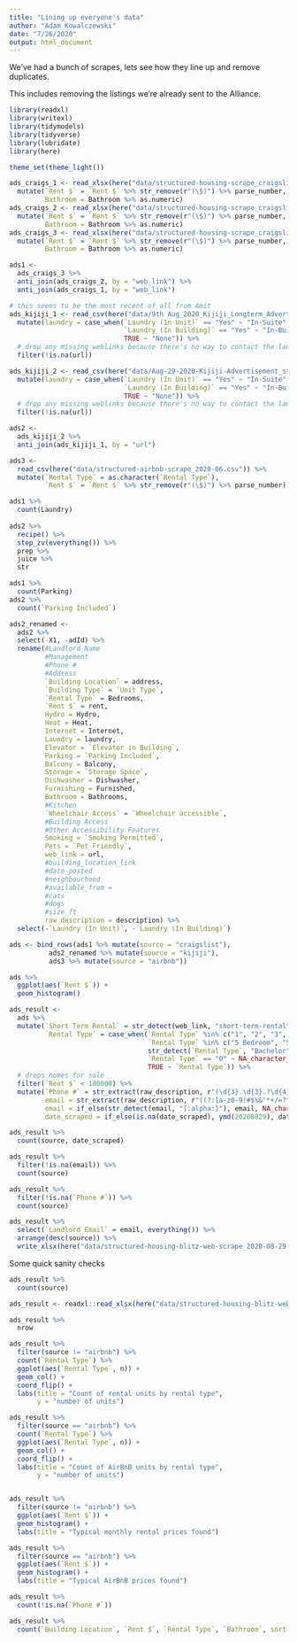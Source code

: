```yaml
---
title: "Lining up everyone's data"
author: "Adam Kowalczewski"
date: "7/26/2020"
output: html_document
---
```


We've had a bunch of scrapes, lets see how they line up and remove duplicates.

This includes removing the listings we're already sent to the Alliance.

```r
library(readxl)
library(writexl)
library(tidymodels)
library(tidyverse)
library(lubridate)
library(here)

theme_set(theme_light())

ads_craigs_1 <- read_xlsx(here("data/structured-housing-scrape_craigslist_2020-07-25.xlsx"), skip = 1) %>%
  mutate(`Rent $` = `Rent $` %>% str_remove(r"(\$)") %>% parse_number,
         Bathroom = Bathroom %>% as.numeric)
ads_craigs_2 <- read_xlsx(here("data/structured-housing-scrape_craigslist_2020-08-08.xlsx")) %>%
  mutate(`Rent $` = `Rent $` %>% str_remove(r"(\$)") %>% parse_number,
         Bathroom = Bathroom %>% as.numeric)
ads_craigs_3 <- read_xlsx(here("data/structured-housing-scrape_craigslist_2020-08-29.xlsx")) %>%
  mutate(`Rent $` = `Rent $` %>% str_remove(r"(\$)") %>% parse_number,
         Bathroom = Bathroom %>% as.numeric)

ads1 <- 
  ads_craigs_3 %>% 
  anti_join(ads_craigs_2, by = "web_link") %>% 
  anti_join(ads_craigs_1, by = "web_link")

# this seems to be the most recent of all from Amit
ads_kijiji_1 <- read_csv(here("data/9th Aug_2020_Kijiji_Longterm_Advertisement_structured.csv")) %>% 
  mutate(laundry = case_when(`Laundry (In Unit)` == "Yes" ~ "In-Suite",
                             `Laundry (In Building)` == "Yes" ~ "In-Building",
                             TRUE ~ "None")) %>% 
  # drop any missing weblinks because there's no way to contact the landlord
  filter(!is.na(url))

ads_kijiji_2 <- read_csv(here("data/Aug-29-2020-Kijiji-Advertisement_structured.csv")) %>% 
  mutate(laundry = case_when(`Laundry (In Unit)` == "Yes" ~ "In-Suite",
                             `Laundry (In Building)` == "Yes" ~ "In-Building",
                             TRUE ~ "None")) %>% 
  # drop any missing weblinks because there's no way to contact the landlord
  filter(!is.na(url))

ads2 <- 
  ads_kijiji_2 %>% 
  anti_join(ads_kijiji_1, by = "url")

ads3 <- 
  read_csv(here("data/structured-airbnb-scrape_2020-06.csv")) %>% 
  mutate(`Rental Type` = as.character(`Rental Type`),
         `Rent $` = `Rent $` %>% str_remove(r"(\$)") %>% parse_number)
```

```r
ads1 %>% 
  count(Laundry)
  
ads2 %>% 
  recipe() %>% 
  step_zv(everything()) %>% 
  prep %>% 
  juice %>% 
  str

ads1 %>% 
  count(Parking)
ads2 %>% 
  count(`Parking Included`)
```


```r
ads2_renamed <- 
  ads2 %>% 
  select(-X1, -adId) %>% 
  rename(#Landlord Name
         #Management
         #Phone #
         #Address
         `Building Location` = address,
         `Building Type` = `Unit Type`,
         `Rental Type` = Bedrooms,
         `Rent $` = rent,
         Hydro = Hydro,
         Heat = Heat,
         Internet = Internet,
         Laundry = laundry,
         Elevator = `Elevator in Building`,
         Parking = `Parking Included`,
         Balcony = Balcony,
         Storage = `Storage Space`,
         Dishwasher = Dishwasher,
         Furnishing = Furnished,
         Bathroom = Bathrooms,
         #Kitchen
         `Wheelchair Access` = `Wheelchair accessible`,
         #Building Access
         #Other Accessibility Features
         Smoking = `Smoking Permitted`,
         Pets = `Pet Friendly`,
         web_link = url,
         #building_location_link
         #date_posted
         #neighbourhood
         #available_from = 
         #cats
         #dogs
         #size_ft
         raw_description = description) %>% 
  select(-`Laundry (In Unit)`, -`Laundry (In Building)`)
```


```r
ads <- bind_rows(ads1 %>% mutate(source = "craigslist"), 
          ads2_renamed %>% mutate(source = "kijiji"),
          ads3 %>% mutate(source = "airbnb"))
```


```r
ads %>% 
  ggplot(aes(`Rent $`)) +
  geom_histogram()
```

```r
ads_result <- 
  ads %>%
  mutate(`Short Term Rental` = str_detect(web_link, "short-term-rental"),
         `Rental Type` = case_when(`Rental Type` %in% c("1", "2", "3", "4") ~ str_c(`Rental Type`, " Bedroom"),
                                   `Rental Type` %in% c("5 Bedroom", "5+", "6+ Bedroom", "6", "7", "8", "9", "10") ~ "5+ Bedroom",
                                   str_detect(`Rental Type`, "Bachelor") ~ "Bachelor",
                                   `Rental Type` == "0" ~ NA_character_,
                                   TRUE ~ `Rental Type`)) %>% 
  # drops homes for sale
  filter(`Rent $` < 100000) %>% 
  mutate(`Phone #` = str_extract(raw_description, r"(\d{3}.\d{3}.?\d{4})"),
         email = str_extract(raw_description, r"((?:[a-z0-9!#$%&'*+/=?^_`{|}~-]+(?:\.[a-z0-9!#$%&'*+/=?^_`{|}~-]+)*|"(?:[\x01-\x08\x0b\x0c\x0e-\x1f\x21\x23-\x5b\x5d-\x7f]|\\[\x01-\x09\x0b\x0c\x0e-\x7f])*")@(?:(?:[a-z0-9](?:[a-z0-9-]*[a-z0-9])?\.)+[a-z0-9](?:[a-z0-9-]*[a-z0-9])?|\[(?:(?:25[0-5]|2[0-4][0-9]|[01]?[0-9][0-9]?)\.){3}(?:25[0-5]|2[0-4][0-9]|[01]?[0-9][0-9]?|[a-z0-9-]*[a-z0-9]:(?:[\x01-\x08\x0b\x0c\x0e-\x1f\x21-\x5a\x53-\x7f]|\\[\x01-\x09\x0b\x0c\x0e-\x7f])+)\]))"),
         email = if_else(str_detect(email, "[:alpha:]"), email, NA_character_),
         date_scraped = if_else(is.na(date_scraped), ymd(20200829), date_scraped))
```


```r
ads_result %>% 
  count(source, date_scraped)

ads_result %>% 
  filter(!is.na(email)) %>% 
  count(source)

ads_result %>% 
  filter(!is.na(`Phone #`)) %>% 
  count(source)
```


```r
ads_result %>% 
  select(`Landlord Email` = email, everything()) %>% 
  arrange(desc(source)) %>% 
  write_xlsx(here("data/structured-housing-blitz-web-scrape_2020-08-29.xlsx"))
```


Some quick sanity checks
```r
ads_result %>% 
  count(source)

ads_result <- readxl::read_xlsx(here("data/structured-housing-blitz-web-scrape_2020-08-29.xlsx"))

ads_result %>% 
  nrow

ads_result %>% 
  filter(source != "airbnb") %>% 
  count(`Rental Type`) %>% 
  ggplot(aes(`Rental Type`, n)) +
  geom_col() +
  coord_flip() +
  labs(title = "Count of rental units by rental type",
       y = "number of units")

ads_result %>% 
  filter(source == "airbnb") %>% 
  count(`Rental Type`) %>% 
  ggplot(aes(`Rental Type`, n)) +
  geom_col() +
  coord_flip() +
  labs(title = "Count of AirBnB units by rental type",
       y = "number of units")


ads_result %>% 
  filter(source != "airbnb") %>% 
  ggplot(aes(`Rent $`)) +
  geom_histogram() +
  labs(title = "Typical monthly rental prices found")

ads_result %>% 
  filter(source == "airbnb") %>% 
  ggplot(aes(`Rent $`)) +
  geom_histogram() +
  labs(title = "Typical AirBnB prices found")

ads_result %>% 
  count(!is.na(`Phone #`))

ads_result %>% 
  count(`Building Location`, `Rent $`, `Rental Type`, `Bathroom`, sort = T)
```


